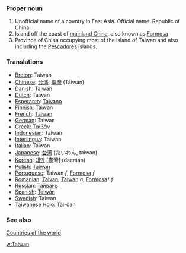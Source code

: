 ===Proper noun===
# Unofficial name of a country in East Asia. Official name: Republic of China.
# Island off the coast of [[mainland China]], also known as [[Formosa]]
# Province of China occupying most of the island of Taiwan and also including the [[Pescadores]] islands.
===Translations===
*[[Breton]]: Taiwan
*[[Chinese]]: [[台湾]], [[臺灣]] (Táiwán)
*[[Danish]]: Taiwan
*[[Dutch]]: Taiwan
*[[Esperanto]]: [[Tajvano]]
*[[Finnish]]: Taiwan
*[[French]]: [[Taïwan]]
*[[German]]: Taiwan
*[[Greek]]: [[Ταϊβάν]]
*[[Indonesian]]: Taiwan
*[[Interlingua]]: Taiwan
*[[Italian]]: Taiwan
*[[Japanese]]: [[台湾]] (たいわん, taiwan) 
*[[Korean]]: [[대만]] [臺灣] (daeman)
*[[Polish]]: [[Tajwan]]
*[[Portuguese]]: Taiwan ''f'', [[Formosa]] ''f''
*[[Romanian]]: [[Taivan]], [[Taiwan]] ''n'', [[Formosa]]† ''f''
*[[Russian]]: [[Тайвань]]
*[[Spanish]]: [[Taiwán]]
*[[Swedish]]: Taiwan
*[[Taiwanese Holo]]: Tâi-ôan

===See also===
[[Countries of the world]]

[[w:Taiwan]]